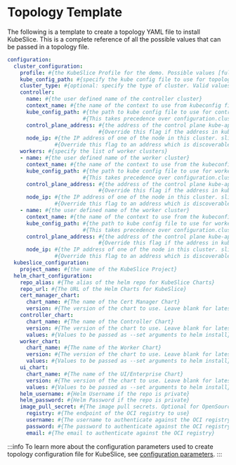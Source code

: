 
# Topology Template

The following is a template to create a topology YAML file to install KubeSlice. This is a complete reference of 
all the possible values that can be passed in a topology file.

```yaml
configuration: 
  cluster_configuration:
    profile: #{the KubeSlice Profile for the demo. Possible values [full-demo, minimal-demo]}
    kube_config_path: #{specify the kube config file to use for topology setup; for topology only}
    cluster_type: #{optional: specify the type of cluster. Valid values are kind, cloud, data-center}
    controller:
      name: #{the user defined name of the controller cluster}
      context_name: #{the name of the context to use from kubeconfig file; for topology only}
      kube_config_path: #{the path to kube config file to use for controller installation; for topology only.}
                        #{This takes precedence over configuration.cluster_configuration.kube_config_path}
      control_plane_address: #{the address of the control plane kube-apiserver. slicectl determines the address from kubeconfig}
                             #{Override this flag if the address in kubeconfig is not reachable by other clusters in topology}
      node_ip: #{the IP address of one of the node in this cluster. slicectl determines this address from kubectl get nodes}
               #{Override this flag to an address which is discoverable by other clusters in the topology}
    workers: #{specify the list of worker clusters}
    - name: #{the user defined name of the worker cluster}
      context_name: #{the name of the context to use from the kubeconfig file; for topology only}
      kube_config_path: #{the path to kube config file to use for worker installation; for topology only.}
                        #{This takes precedence over configuration.cluster_configuration.kube_config_path}
      control_plane_address: #{the address of the control plane kube-apiserver. slicectl determines the address from kubeconfig}
                             #{Override this flag if the address in kubeconfig is not reachable by other clusters in topology}
      node_ip: #{the IP address of one of the node in this cluster. slicectl determines this address from kubectl get nodes}
               #{Override this flag to an address which is discoverable by other clusters in the topology}
    - name: #{the user defined name of the worker cluster}
      context_name: #{the name of the context to use from the kubeconfig file; for topology only}
      kube_config_path: #{the path to kube config file to use for worker installation; for topology only.}
                        #{This takes precedence over configuration.cluster_configuration.kube_config_path}
      control_plane_address: #{the address of the control plane kube-apiserver. slicectl determines the address from kubeconfig}
                             #{Override this flag if the address in kubeconfig is not reachable by other clusters in topology}
      node_ip: #{the IP address of one of the node in this cluster. slicectl determines this address from kubectl get nodes}
               #{Override this flag to an address which is discoverable by other clusters in the topology}
  kubeslice_configuration:
    project_name: #{the name of the KubeSlice Project}
  helm_chart_configuration:
    repo_alias: #{The alias of the helm repo for KubeSlice Charts}
    repo_url: #{The URL of the Helm Charts for KubeSlice}
    cert_manager_chart:
      chart_name: #{The name of the Cert Manager Chart}
      version: #{The version of the chart to use. Leave blank for latest version}
    controller_chart:
      chart_name: #{The name of the Controller Chart}
      version: #{The version of the chart to use. Leave blank for latest version}
      values: #{Values to be passed as --set arguments to helm install}
    worker_chart:
      chart_name: #{The name of the Worker Chart}
      version: #{The version of the chart to use. Leave blank for latest version}
      values: #{Values to be passed as --set arguments to helm install}
    ui_chart:
      chart_name: #{The name of the UI/Enterprise Chart}
      version: #{The version of the chart to use. Leave blank for latest version}
      values: #{Values to be passed as --set arguments to helm install}
    helm_username: #{Helm Username if the repo is private}
    helm_password: #{Helm Password if the repo is private}
    image_pull_secret: #{The image pull secrets. Optional for OpenSource, required for enterprise}
      registry: #{The endpoint of the OCI registry to use}
      username: #{The username to authenticate against the OCI registry}
      password: #{The password to authenticate against the OCI registry}
      email: #{The email to authenticate against the OCI registry}
```
:::info
To learn more about the configuration parameters used to create topology configuration file for KubeSlice, 
see [configuration parameters](/versioned_docs/version-0.6.0/reference/configuration-parameters.mdx).
:::